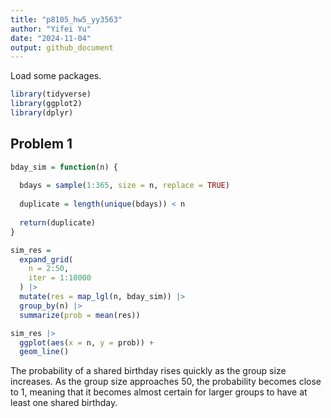 ```yaml
---
title: "p8105_hw5_yy3563"
author: "Yifei Yu"
date: "2024-11-04"
output: github_document
---
```


Load some packages.
```r
library(tidyverse)
library(ggplot2)
library(dplyr)
```

## Problem 1

```r
bday_sim = function(n) {
  
  bdays = sample(1:365, size = n, replace = TRUE)
  
  duplicate = length(unique(bdays)) < n
  
  return(duplicate)
}
```

```r
sim_res =
  expand_grid(
    n = 2:50,
    iter = 1:10000
  ) |> 
  mutate(res = map_lgl(n, bday_sim)) |> 
  group_by(n) |> 
  summarize(prob = mean(res))

sim_res |> 
  ggplot(aes(x = n, y = prob)) +
  geom_line()
```

The probability of a shared birthday rises quickly as the group size increases. As the group size approaches 50, the probability becomes close to 1, meaning that it becomes almost certain for larger groups to have at least one shared birthday.
